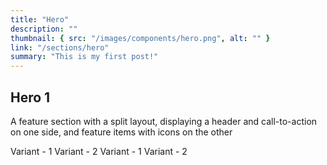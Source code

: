 ```yaml
---
title: "Hero"
description: ""
thumbnail: { src: "/images/components/hero.png", alt: "" }
link: "/sections/hero"
summary: "This is my first post!"
---
```


## Hero 1

A feature section with a split layout, displaying a header and call-to-action on one side, and feature items with icons on the other

<Tabs defaultValue="t-1">

<TabsList>
    <TabsTrigger value="t-1">Variant - 1</TabsTrigger>
    <TabsTrigger value="t-2">Variant - 2</TabsTrigger>
</TabsList>
<TabsContent value="t-1">
    <SectionPreview name="hero-1" />
</TabsContent>
<TabsContent value="t-2">
    <SectionPreview name="hero-2" />
</TabsContent>
</Tabs>

<Tabs defaultValue="t-3">

<TabsList>
    <TabsTrigger value="t-3">Variant - 1</TabsTrigger>
    <TabsTrigger value="t-4">Variant - 2</TabsTrigger>
</TabsList>
<TabsContent value="t-3">
    <SectionPreview name="hero-3" />
</TabsContent>
<TabsContent value="t-4">
    <SectionPreview name="hero-4" />
</TabsContent>
</Tabs>
